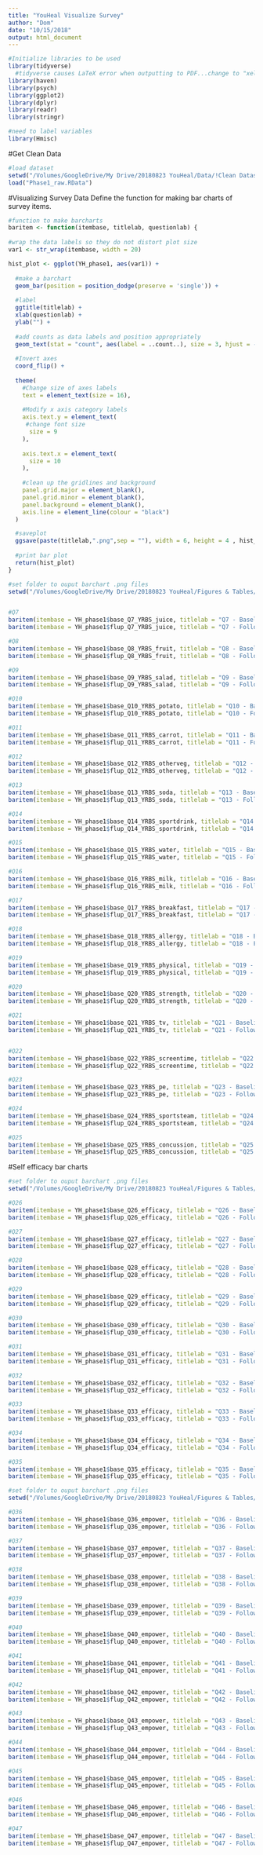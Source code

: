 ```yaml
---
title: "YouHeal Visualize Survey"
author: "Dom"
date: "10/15/2018"
output: html_document
---
```


```r
#Initialize libraries to be used
library(tidyverse)
  #tidyverse causes LaTeX error when outputting to PDF...change to "xelatex" from PDF options. Or use      HTML
library(haven)
library(psych)
library(ggplot2)
library(dplyr)
library(readr)
library(stringr)

#need to label variables
library(Hmisc)
```

#Get Clean Data
```r
#load dataset
setwd("/Volumes/GoogleDrive/My Drive/20180823 YouHeal/Data/!Clean Datasets")
load("Phase1_raw.RData")
```

#Visualizing Survey Data
Define the function for making bar charts of survey items.
```r
#function to make barcharts
baritem <- function(itembase, titlelab, questionlab) {
  
#wrap the data labels so they do not distort plot size
var1 <- str_wrap(itembase, width = 20)

hist_plot <- ggplot(YH_phase1, aes(var1)) + 
  
  #make a barchart
  geom_bar(position = position_dodge(preserve = 'single')) +
  
  #label
  ggtitle(titlelab) +
  xlab(questionlab) +
  ylab("") +
  
  #add counts as data labels and position appropriately
  geom_text(stat = "count", aes(label = ..count..), size = 3, hjust = -.4) +
  
  #Invert axes
  coord_flip() + 
  
  theme(
    #Change size of axes labels
    text = element_text(size = 16),
        
    #Modify x axis category labels
    axis.text.y = element_text(
     #change font size
      size = 9  
    ),
    
    axis.text.x = element_text(
      size = 10
    ),
    
    #clean up the gridlines and background
    panel.grid.major = element_blank(), 
    panel.grid.minor = element_blank(), 
    panel.background = element_blank(), 
    axis.line = element_line(colour = "black")
  )

  #saveplot
  ggsave(paste(titlelab,".png",sep = ""), width = 6, height = 4 , hist_plot)
  
  #print bar plot
  return(hist_plot)
}
```

```r
#set folder to ouput barchart .png files
setwd("/Volumes/GoogleDrive/My Drive/20180823 YouHeal/Figures & Tables/YRBS Barcharts - Phase 1")


#Q7
baritem(itembase = YH_phase1$base_Q7_YRBS_juice, titlelab = "Q7 - Baseline", questionlab = "Fruit Juice")
baritem(itembase = YH_phase1$flup_Q7_YRBS_juice, titlelab = "Q7 - Follow Up", questionlab = "Fruit Juice")

#Q8
baritem(itembase = YH_phase1$base_Q8_YRBS_fruit, titlelab = "Q8 - Baseline", questionlab = "Fruit")
baritem(itembase = YH_phase1$flup_Q8_YRBS_fruit, titlelab = "Q8 - Follow Up", questionlab = "Fruit")

#Q9
baritem(itembase = YH_phase1$base_Q9_YRBS_salad, titlelab = "Q9 - Baseline", questionlab = "Salad")
baritem(itembase = YH_phase1$flup_Q9_YRBS_salad, titlelab = "Q9 - Follow Up", questionlab = "Salad")

#Q10
baritem(itembase = YH_phase1$base_Q10_YRBS_potato, titlelab = "Q10 - Baseline", questionlab = "Potatoe")
baritem(itembase = YH_phase1$flup_Q10_YRBS_potato, titlelab = "Q10 - Follow Up", questionlab = "Potatoe")

#Q11
baritem(itembase = YH_phase1$base_Q11_YRBS_carrot, titlelab = "Q11 - Baseline", questionlab = "Carrot")
baritem(itembase = YH_phase1$flup_Q11_YRBS_carrot, titlelab = "Q11 - Follow Up", questionlab = "Carrot")

#Q12
baritem(itembase = YH_phase1$base_Q12_YRBS_otherveg, titlelab = "Q12 - Baseline", questionlab = "Other Vegetable")
baritem(itembase = YH_phase1$flup_Q12_YRBS_otherveg, titlelab = "Q12 - Follow Up", questionlab = "Other Vegetable")

#Q13
baritem(itembase = YH_phase1$base_Q13_YRBS_soda, titlelab = "Q13 - Baseline", questionlab = "Soda")
baritem(itembase = YH_phase1$flup_Q13_YRBS_soda, titlelab = "Q13 - Follow Up", questionlab = "Soda")

#Q14
baritem(itembase = YH_phase1$base_Q14_YRBS_sportdrink, titlelab = "Q14 - Baseline", questionlab = "Sport Drink")
baritem(itembase = YH_phase1$flup_Q14_YRBS_sportdrink, titlelab = "Q14 - Follow Up", questionlab = "Sport Drink")

#Q15
baritem(itembase = YH_phase1$base_Q15_YRBS_water, titlelab = "Q15 - Baseline", questionlab = "Water")
baritem(itembase = YH_phase1$flup_Q15_YRBS_water, titlelab = "Q15 - Follow Up", questionlab = "Water")

#Q16
baritem(itembase = YH_phase1$base_Q16_YRBS_milk, titlelab = "Q16 - Baseline", questionlab = "Milk")
baritem(itembase = YH_phase1$flup_Q16_YRBS_milk, titlelab = "Q16 - Follow Up", questionlab = "Milk")

#Q17
baritem(itembase = YH_phase1$base_Q17_YRBS_breakfast, titlelab = "Q17 - Baseline", questionlab = "Breakfast")
baritem(itembase = YH_phase1$flup_Q17_YRBS_breakfast, titlelab = "Q17 - Follow Up", questionlab = "Breakfast")

#Q18
baritem(itembase = YH_phase1$base_Q18_YRBS_allergy, titlelab = "Q18 - Baseline", questionlab = "Allergy")
baritem(itembase = YH_phase1$flup_Q18_YRBS_allergy, titlelab = "Q18 - Follow Up", questionlab = "Allergy")

#Q19
baritem(itembase = YH_phase1$base_Q19_YRBS_physical, titlelab = "Q19 - Baseline", questionlab = "Physical")
baritem(itembase = YH_phase1$flup_Q19_YRBS_physical, titlelab = "Q19 - Follow Up", questionlab = "Physical")

#Q20
baritem(itembase = YH_phase1$base_Q20_YRBS_strength, titlelab = "Q20 - Baseline", questionlab = "Strength")
baritem(itembase = YH_phase1$flup_Q20_YRBS_strength, titlelab = "Q20 - Follow Up", questionlab = "Strength")

#Q21
baritem(itembase = YH_phase1$base_Q21_YRBS_tv, titlelab = "Q21 - Baseline", questionlab = "Television")
baritem(itembase = YH_phase1$flup_Q21_YRBS_tv, titlelab = "Q21 - Follow Up", questionlab = "Television")


#Q22
baritem(itembase = YH_phase1$base_Q22_YRBS_screentime, titlelab = "Q22 - Baseline", questionlab = "Screen Time")
baritem(itembase = YH_phase1$flup_Q22_YRBS_screentime, titlelab = "Q22 - Follow Up", questionlab = "Screen Time")

#Q23
baritem(itembase = YH_phase1$base_Q23_YRBS_pe, titlelab = "Q23 - Baseline", questionlab = "Physical Education")
baritem(itembase = YH_phase1$flup_Q23_YRBS_pe, titlelab = "Q23 - Follow Up", questionlab = "Physical Education")

#Q24
baritem(itembase = YH_phase1$base_Q24_YRBS_sportsteam, titlelab = "Q24 - Baseline", questionlab = "Sports Team")
baritem(itembase = YH_phase1$flup_Q24_YRBS_sportsteam, titlelab = "Q24 - Follow Up", questionlab = "Sports Team")

#Q25
baritem(itembase = YH_phase1$base_Q25_YRBS_concussion, titlelab = "Q25 - Baseline", questionlab = "Concussion")
baritem(itembase = YH_phase1$flup_Q25_YRBS_concussion, titlelab = "Q25 - Follow Up", questionlab = "Concussion")
```

#Self efficacy bar charts
```r
#set folder to ouput barchart .png files
setwd("/Volumes/GoogleDrive/My Drive/20180823 YouHeal/Figures & Tables/Self Efficacy - Phase 1")

#Q26
baritem(itembase = YH_phase1$base_Q26_efficacy, titlelab = "Q26 - Baseline", questionlab = "Efficacy")
baritem(itembase = YH_phase1$flup_Q26_efficacy, titlelab = "Q26 - Follow Up", questionlab = "Efficacy")

#Q27
baritem(itembase = YH_phase1$base_Q27_efficacy, titlelab = "Q27 - Baseline", questionlab = "Efficacy")
baritem(itembase = YH_phase1$flup_Q27_efficacy, titlelab = "Q27 - Follow Up", questionlab = "Efficacy")

#Q28
baritem(itembase = YH_phase1$base_Q28_efficacy, titlelab = "Q28 - Baseline", questionlab = "Efficacy")
baritem(itembase = YH_phase1$flup_Q28_efficacy, titlelab = "Q28 - Follow Up", questionlab = "Efficacy")

#Q29
baritem(itembase = YH_phase1$base_Q29_efficacy, titlelab = "Q29 - Baseline", questionlab = "Efficacy")
baritem(itembase = YH_phase1$flup_Q29_efficacy, titlelab = "Q29 - Follow Up", questionlab = "Efficacy")

#Q30
baritem(itembase = YH_phase1$base_Q30_efficacy, titlelab = "Q30 - Baseline", questionlab = "Efficacy")
baritem(itembase = YH_phase1$flup_Q30_efficacy, titlelab = "Q30 - Follow Up", questionlab = "Efficacy")

#Q31
baritem(itembase = YH_phase1$base_Q31_efficacy, titlelab = "Q31 - Baseline", questionlab = "Efficacy")
baritem(itembase = YH_phase1$flup_Q31_efficacy, titlelab = "Q31 - Follow Up", questionlab = "Efficacy")

#Q32
baritem(itembase = YH_phase1$base_Q32_efficacy, titlelab = "Q32 - Baseline", questionlab = "Efficacy")
baritem(itembase = YH_phase1$flup_Q32_efficacy, titlelab = "Q32 - Follow Up", questionlab = "Efficacy")

#Q33
baritem(itembase = YH_phase1$base_Q33_efficacy, titlelab = "Q33 - Baseline", questionlab = "Efficacy")
baritem(itembase = YH_phase1$flup_Q33_efficacy, titlelab = "Q33 - Follow Up", questionlab = "Efficacy")

#Q34
baritem(itembase = YH_phase1$base_Q34_efficacy, titlelab = "Q34 - Baseline", questionlab = "Efficacy")
baritem(itembase = YH_phase1$flup_Q34_efficacy, titlelab = "Q34 - Follow Up", questionlab = "Efficacy")

#Q35
baritem(itembase = YH_phase1$base_Q35_efficacy, titlelab = "Q35 - Baseline", questionlab = "Efficacy")
baritem(itembase = YH_phase1$flup_Q35_efficacy, titlelab = "Q35 - Follow Up", questionlab = "Efficacy")
```

```r
#set folder to ouput barchart .png files
setwd("/Volumes/GoogleDrive/My Drive/20180823 YouHeal/Figures & Tables/Empowerment - Phase 1")

#Q36
baritem(itembase = YH_phase1$base_Q36_empower, titlelab = "Q36 - Baseline", questionlab = "Empowerment")
baritem(itembase = YH_phase1$flup_Q36_empower, titlelab = "Q36 - Follow Up", questionlab = "Empowerment")

#Q37
baritem(itembase = YH_phase1$base_Q37_empower, titlelab = "Q37 - Baseline", questionlab = "Empowerment")
baritem(itembase = YH_phase1$flup_Q37_empower, titlelab = "Q37 - Follow Up", questionlab = "Empowerment")

#Q38
baritem(itembase = YH_phase1$base_Q38_empower, titlelab = "Q38 - Baseline", questionlab = "Empowerment")
baritem(itembase = YH_phase1$flup_Q38_empower, titlelab = "Q38 - Follow Up", questionlab = "Empowerment")

#Q39
baritem(itembase = YH_phase1$base_Q39_empower, titlelab = "Q39 - Baseline", questionlab = "Empowerment")
baritem(itembase = YH_phase1$flup_Q39_empower, titlelab = "Q39 - Follow Up", questionlab = "Empowerment")

#Q40
baritem(itembase = YH_phase1$base_Q40_empower, titlelab = "Q40 - Baseline", questionlab = "Empowerment")
baritem(itembase = YH_phase1$flup_Q40_empower, titlelab = "Q40 - Follow Up", questionlab = "Empowerment")

#Q41
baritem(itembase = YH_phase1$base_Q41_empower, titlelab = "Q41 - Baseline", questionlab = "Empowerment")
baritem(itembase = YH_phase1$flup_Q41_empower, titlelab = "Q41 - Follow Up", questionlab = "Empowerment")

#Q42
baritem(itembase = YH_phase1$base_Q42_empower, titlelab = "Q42 - Baseline", questionlab = "Empowerment")
baritem(itembase = YH_phase1$flup_Q42_empower, titlelab = "Q42 - Follow Up", questionlab = "Empowerment")

#Q43
baritem(itembase = YH_phase1$base_Q43_empower, titlelab = "Q43 - Baseline", questionlab = "Empowerment")
baritem(itembase = YH_phase1$flup_Q43_empower, titlelab = "Q43 - Follow Up", questionlab = "Empowerment")

#Q44
baritem(itembase = YH_phase1$base_Q44_empower, titlelab = "Q44 - Baseline", questionlab = "Empowerment")
baritem(itembase = YH_phase1$flup_Q44_empower, titlelab = "Q44 - Follow Up", questionlab = "Empowerment")

#Q45
baritem(itembase = YH_phase1$base_Q45_empower, titlelab = "Q45 - Baseline", questionlab = "Empowerment")
baritem(itembase = YH_phase1$flup_Q45_empower, titlelab = "Q45 - Follow Up", questionlab = "Empowerment")

#Q46
baritem(itembase = YH_phase1$base_Q46_empower, titlelab = "Q46 - Baseline", questionlab = "Empowerment")
baritem(itembase = YH_phase1$flup_Q46_empower, titlelab = "Q46 - Follow Up", questionlab = "Empowerment")

#Q47
baritem(itembase = YH_phase1$base_Q47_empower, titlelab = "Q47 - Baseline", questionlab = "Empowerment")
baritem(itembase = YH_phase1$flup_Q47_empower, titlelab = "Q47 - Follow Up", questionlab = "Empowerment")
```